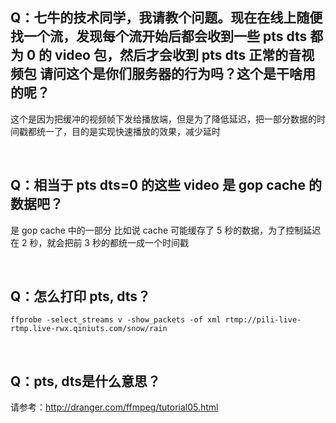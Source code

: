 ## Q：七牛的技术同学，我请教个问题。现在在线上随便找一个流，发现每个流开始后都会收到一些 pts dts 都为 0 的 video 包，然后才会收到 pts dts 正常的音视频包 请问这个是你们服务器的行为吗？这个是干啥用的呢？
这个是因为把缓冲的视频帧下发给播放端，但是为了降低延迟，把一部分数据的时间戳都统一了，目的是实现快速播放的效果，减少延时

<br/>
 
## Q：相当于 pts dts=0 的这些 video 是 gop cache 的数据吧？
是 gop cache 中的一部分 比如说 cache 可能缓存了 5 秒的数据，为了控制延迟在 2 秒，就会把前 3 秒的都统一成一个时间戳

<br/>

## Q：怎么打印 pts, dts？
`ffprobe -select_streams v -show_packets -of xml rtmp://pili-live-rtmp.live-rwx.qiniuts.com/snow/rain`

<br/>

## Q：pts, dts是什么意思？
请参考：http://dranger.com/ffmpeg/tutorial05.html